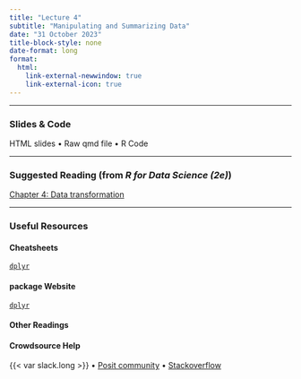 ```yaml
---
title: "Lecture 4"
subtitle: "Manipulating and Summarizing Data"
date: "31 October 2023"
title-block-style: none
date-format: long
format:
  html:
    link-external-newwindow: true
    link-external-icon: true
---
```

---

### Slides & Code

HTML slides • 
Raw qmd file •
R Code

---

### Suggested Reading (from *R for Data Science (2e)*)
[Chapter 4: Data transformation](https://r4ds.hadley.nz/data-transform)

---

### Useful Resources

#### Cheatsheets
[`dplyr`](https://rstudio.github.io/cheatsheets/data-transformation.pdf)

#### package Website
[`dplyr`](https://dplyr.tidyverse.org/)

#### Other Readings

#### Crowdsource Help

{{< var slack.long >}} • 
[Posit community](https://community.rstudio.com/) • 
[Stackoverflow](https://stackoverflow.com/)


